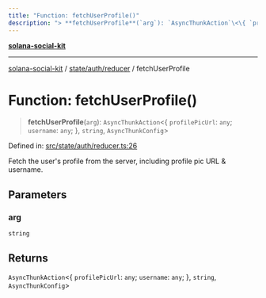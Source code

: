 ```yaml
---
title: "Function: fetchUserProfile()"
description: "> **fetchUserProfile**(`arg`): `AsyncThunkAction`\<\{ `profilePicUrl`: `any`; `username`: `any`; \}, `string`, `AsyncThunkConfig`\>"
---
```


[**solana-social-kit**](../../../../README.mdx)

***

[solana-social-kit](../../../../README.mdx) / [state/auth/reducer](../README.mdx) / fetchUserProfile

# Function: fetchUserProfile()

> **fetchUserProfile**(`arg`): `AsyncThunkAction`\<\{ `profilePicUrl`: `any`; `username`: `any`; \}, `string`, `AsyncThunkConfig`\>

Defined in: [src/state/auth/reducer.ts:26](https://github.com/SendArcade/solana-social-starter/blob/bd4b3556b8f469c27ebb06f4df65b3a36b43ba3b/src/state/auth/reducer.ts#L26)

Fetch the user's profile from the server, including profile pic URL & username.

## Parameters

### arg

`string`

## Returns

`AsyncThunkAction`\<\{ `profilePicUrl`: `any`; `username`: `any`; \}, `string`, `AsyncThunkConfig`\>
